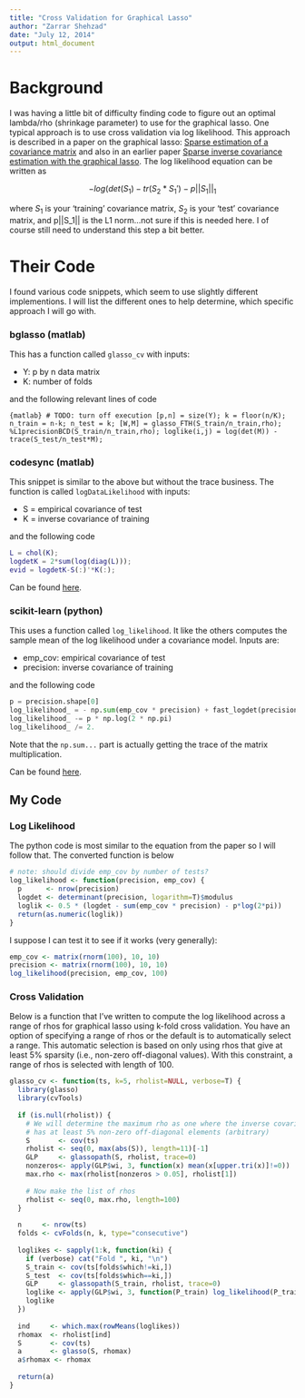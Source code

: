 ```yaml
---
title: "Cross Validation for Graphical Lasso"
author: "Zarrar Shehzad"
date: "July 12, 2014"
output: html_document
---
```


# Background

I was having a little bit of difficulty finding code to figure out an optimal lambda/rho (shrinkage parameter) to use for the graphical lasso. One typical approach is to use cross validation via log likelihood. This approach is described in a paper on the graphical lasso: [Sparse estimation of a covariance matrix](http://www.ncbi.nlm.nih.gov/pmc/articles/PMC3413177) and also in an earlier paper [Sparse inverse covariance estimation with the graphical lasso](http://www.ncbi.nlm.nih.gov/pmc/articles/PMC3019769). The log likelihood equation can be written as

$$-log(det(S_1) - tr(S_2 * S_1') - p||S_1||_1$$

where $S_1$ is your 'training' covariance matrix, $S_2$ is your 'test' covariance matrix, and p||S_1|| is the L1 norm...not sure if this is needed here. I of course still need to understand this step a bit better.

# Their Code

I found various code snippets, which seem to use slightly different implementions. I will list the different ones to help determine, which specific approach I will go with.

### bglasso (matlab)

This has a function called `glasso_cv` with inputs: 

* Y: p by n data matrix
* K: number of folds

and the following relevant lines of code

```{matlab} # TODO: turn off execution
[p,n] = size(Y);
k = floor(n/K);
n_train = n-k;
n_test = k;
[W,M] = glasso_FTH(S_train/n_train,rho); %L1precisionBCD(S_train/n_train,rho);
loglike(i,j) = log(det(M)) - trace(S_test/n_test*M);
```

### codesync (matlab)

This snippet is similar to the above but without the trace business. The function is called `logDataLikelihood` with inputs:

* S = empirical covariance of test
* K = inverse covariance of training

and the following code

```matlab
L = chol(K);
logdetK = 2*sum(log(diag(L)));
evid = logdetK-S(:)'*K(:);
```

Can be found [here](https://github.com/bernardng/codeSync/blob/master/covarianceEstimationBN/gaussianGraphicalModel/logDataLikelihood.m).


### scikit-learn (python)

This uses a function called `log_likelihood`. It like the others computes the sample mean of the log likelihood under a covariance model. Inputs are:

* emp_cov: empirical covariance of test
* precision: inverse covariance of training

and the following code

```python
p = precision.shape[0]
log_likelihood_ = - np.sum(emp_cov * precision) + fast_logdet(precision)
log_likelihood_ -= p * np.log(2 * np.pi)
log_likelihood_ /= 2.
```

Note that the `np.sum...` part is actually getting the trace of the matrix multiplication.

Can be found [here](https://github.com/scikit-learn/scikit-learn/blob/6ebcf4d0208992baad1fa2851d2819c8ee1e5ace/sklearn/covariance/empirical_covariance_.py).


## My Code

### Log Likelihood

The python code is most similar to the equation from the paper so I will follow that. The converted function is below

```r
# note: should divide emp_cov by number of tests?
log_likelihood <- function(precision, emp_cov) {
  p      <- nrow(precision)
  logdet <- determinant(precision, logarithm=T)$modulus
  loglik <- 0.5 * (logdet - sum(emp_cov * precision) - p*log(2*pi))
  return(as.numeric(loglik))
}
```

I suppose I can test it to see if it works (very generally):

```r
emp_cov <- matrix(rnorm(100), 10, 10)
precision <- matrix(rnorm(100), 10, 10)
log_likelihood(precision, emp_cov, 100)
```

### Cross Validation

Below is a function that I've written to compute the log likelihood across a range of rhos for graphical lasso using k-fold cross validation. You have an option of specifying a range of rhos or the default is to automatically select a range. This automatic selection is based on only using rhos that give at least 5% sparsity (i.e., non-zero off-diagonal values). With this constraint, a range of rhos is selected with length of 100.

```r
glasso_cv <- function(ts, k=5, rholist=NULL, verbose=T) {
  library(glasso)
  library(cvTools)
    
  if (is.null(rholist)) {
    # We will determine the maximum rho as one where the inverse covariance
    # has at least 5% non-zero off-diagonal elements (arbitrary)
    S       <- cov(ts)
    rholist <- seq(0, max(abs(S)), length=11)[-1]
    GLP     <- glassopath(S, rholist, trace=0)
    nonzeros<- apply(GLP$wi, 3, function(x) mean(x[upper.tri(x)]!=0))
    max.rho <- max(rholist[nonzeros > 0.05], rholist[1])
    
    # Now make the list of rhos
    rholist <- seq(0, max.rho, length=100)
  }
  
  n     <- nrow(ts)
  folds <- cvFolds(n, k, type="consecutive")
  
  loglikes <- sapply(1:k, function(ki) {
    if (verbose) cat("Fold ", ki, "\n")
    S_train <- cov(ts[folds$which!=ki,])
    S_test  <- cov(ts[folds$which==ki,])
    GLP     <- glassopath(S_train, rholist, trace=0)
    loglike <- apply(GLP$wi, 3, function(P_train) log_likelihood(P_train, S_test))
    loglike
  })
  
  ind     <- which.max(rowMeans(loglikes))
  rhomax  <- rholist[ind]
  S       <- cov(ts)
  a       <- glasso(S, rhomax)
  a$rhomax <- rhomax
  
  return(a)
}
```
